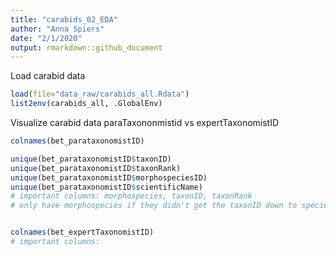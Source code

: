 ```yaml
---
title: "carabids_02_EDA"
author: "Anna Spiers"
date: "2/1/2020"
output: rmarkdown::github_document
---
```


Load carabid data
```r
load(file="data_raw/carabids_all.Rdata")
list2env(carabids_all, .GlobalEnv)  
```

Visualize carabid data
paraTaxononmistid vs expertTaxonomistID
```r
colnames(bet_parataxonomistID)

unique(bet_parataxonomistID$taxonID)
unique(bet_parataxonomistID$taxonRank)
unique(bet_parataxonomistID$morphospeciesID)
unique(bet_parataxonomistID$scientificName)
# important columns: morphospecies, taxonID, taxonRank
# only have morphospecies if they didn't get the taxonID down to species level


colnames(bet_expertTaxonomistID)
# important columns: 
```